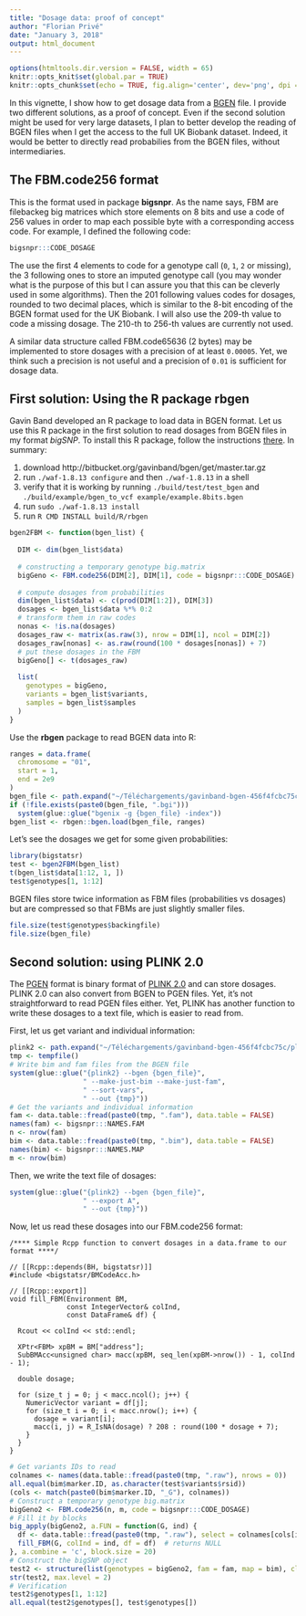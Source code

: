 ```yaml
---
title: "Dosage data: proof of concept"
author: "Florian Privé"
date: "January 3, 2018"
output: html_document
---
```


```r
options(htmltools.dir.version = FALSE, width = 65)
knitr::opts_knit$set(global.par = TRUE)
knitr::opts_chunk$set(echo = TRUE, fig.align='center', dev='png', dpi = 95)
```

In this vignette, I show how to get dosage data from a [BGEN](http://www.well.ox.ac.uk/~gav/bgen_format/bgen_format_v1.2.html) file.
I provide two different solutions, as a proof of concept. 
Even if the second solution might be used for very large datasets, I plan to better develop the reading of BGEN files when I get the access to the full UK Biobank dataset. Indeed, it would be better to directly read probabilies from the BGEN files, without intermediaries.

## The FBM.code256 format

This is the format used in package **bigsnpr**.
As the name says, FBM are filebackeg big matrices which store elements on 8 bits and use a code of 256 values in order to map each possible byte with a corresponding access code. For example, I defined the following code:

```r
bigsnpr:::CODE_DOSAGE
```

The use the first 4 elements to code for a genotype call (`0`, `1`, `2` or missing), the 3 following ones to store an imputed genotype call (you may wonder what is the purpose of this but I can assure you that this can be cleverly used in some algorithms). 
Then the 201 following values codes for dosages, rounded to two decimal places, which is similar to the 8-bit encoding of the BGEN format used for the UK Biobank. I will also use the 209-th value to code a missing dosage.
The 210-th to 256-th values are currently not used.

A similar data structure called FBM.code65636 (2 bytes) may be implemented to store dosages with a precision of at least `0.00005`. Yet, we think such a precision is not useful and a precision of `0.01` is sufficient for dosage data.

## First solution: Using the R package rbgen

Gavin Band developed an R package to load data in BGEN format. Let us use this R package in the first solution to read dosages from BGEN files in my format *bigSNP*. To install this R package, follow the instructions [there](https://bitbucket.org/gavinband/bgen/wiki/rbgen). In summary:

1. download http://bitbucket.org/gavinband/bgen/get/master.tar.gz
2. run `./waf-1.8.13 configure` and then `./waf-1.8.13` in a shell
3. verify that it is working by running `./build/test/test_bgen` and `./build/example/bgen_to_vcf example/example.8bits.bgen`
4. run `sudo ./waf-1.8.13 install`
5. run `R CMD INSTALL build/R/rbgen`


```r
bgen2FBM <- function(bgen_list) {
  
  DIM <- dim(bgen_list$data)
  
  # constructing a temporary genotype big.matrix
  bigGeno <- FBM.code256(DIM[2], DIM[1], code = bigsnpr:::CODE_DOSAGE)
  
  # compute dosages from probabilities
  dim(bgen_list$data) <- c(prod(DIM[1:2]), DIM[3])
  dosages <- bgen_list$data %*% 0:2
  # transform them in raw codes
  nonas <- !is.na(dosages)
  dosages_raw <- matrix(as.raw(3), nrow = DIM[1], ncol = DIM[2])
  dosages_raw[nonas] <- as.raw(round(100 * dosages[nonas]) + 7)
  # put these dosages in the FBM
  bigGeno[] <- t(dosages_raw)
  
  list(
    genotypes = bigGeno,
    variants = bgen_list$variants,
    samples = bgen_list$samples
  )
}
```

Use the **rbgen** package to read BGEN data into R:

```r
ranges = data.frame(
  chromosome = "01",
  start = 1,
  end = 2e9
)
bgen_file <- path.expand("~/Téléchargements/gavinband-bgen-456f4fcbc75c/example/example.8bits.bgen")
if (!file.exists(paste0(bgen_file, ".bgi")))
  system(glue::glue("bgenix -g {bgen_file} -index"))
bgen_list <- rbgen::bgen.load(bgen_file, ranges)
```

Let's see the dosages we get for some given probabilities:

```r
library(bigstatsr)
test <- bgen2FBM(bgen_list)
t(bgen_list$data[1:12, 1, ])
test$genotypes[1, 1:12]
```

BGEN files store twice information as FBM files (probabilities vs dosages) but are compressed so that FBMs are just slightly smaller files.

```r
file.size(test$genotypes$backingfile)
file.size(bgen_file)
```

## Second solution: using PLINK 2.0

The [PGEN](https://www.cog-genomics.org/plink/2.0/formats#pgen) format is binary format of [PLINK 2.0](https://www.cog-genomics.org/plink/2.0/) and can store dosages. PLINK 2.0 can also convert from BGEN to PGEN files. Yet, it's not straightforward to read PGEN files either. Yet, PLINK has another function to write these dosages to a text file, which is easier to read from.

First, let us get variant and individual information:

```r
plink2 <- path.expand("~/Téléchargements/gavinband-bgen-456f4fcbc75c/plink2")
tmp <- tempfile()
# Write bim and fam files from the BGEN file
system(glue::glue("{plink2} --bgen {bgen_file}",
                  " --make-just-bim --make-just-fam",
                  " --sort-vars",
                  " --out {tmp}"))
# Get the variants and individual information
fam <- data.table::fread(paste0(tmp, ".fam"), data.table = FALSE)
names(fam) <- bigsnpr:::NAMES.FAM
n <- nrow(fam)
bim <- data.table::fread(paste0(tmp, ".bim"), data.table = FALSE)
names(bim) <- bigsnpr:::NAMES.MAP
m <- nrow(bim)
```

Then, we write the text file of dosages:

```r
system(glue::glue("{plink2} --bgen {bgen_file}",
                  " --export A",
                  " --out {tmp}"))
```

Now, let us read these dosages into our FBM.code256 format:

```Rcpp
/**** Simple Rcpp function to convert dosages in a data.frame to our format ****/

// [[Rcpp::depends(BH, bigstatsr)]]
#include <bigstatsr/BMCodeAcc.h>

// [[Rcpp::export]]
void fill_FBM(Environment BM,
              const IntegerVector& colInd,
              const DataFrame& df) {
  
  Rcout << colInd << std::endl;
  
  XPtr<FBM> xpBM = BM["address"];
  SubBMAcc<unsigned char> macc(xpBM, seq_len(xpBM->nrow()) - 1, colInd - 1);
  
  double dosage;
  
  for (size_t j = 0; j < macc.ncol(); j++) {
    NumericVector variant = df[j];
    for (size_t i = 0; i < macc.nrow(); i++) {
      dosage = variant[i];
      macc(i, j) = R_IsNA(dosage) ? 208 : round(100 * dosage + 7);
    }
  }
}
```


```r
# Get variants IDs to read
colnames <- names(data.table::fread(paste0(tmp, ".raw"), nrows = 0))
all.equal(bim$marker.ID, as.character(test$variants$rsid))
(cols <- match(paste0(bim$marker.ID, "_G"), colnames))
# Construct a temporary genotype big.matrix
bigGeno2 <- FBM.code256(n, m, code = bigsnpr:::CODE_DOSAGE)
# Fill it by blocks
big_apply(bigGeno2, a.FUN = function(G, ind) {
  df <- data.table::fread(paste0(tmp, ".raw"), select = colnames[cols[ind]])
  fill_FBM(G, colInd = ind, df = df)  # returns NULL
}, a.combine = 'c', block.size = 20)
# Construct the bigSNP object
test2 <- structure(list(genotypes = bigGeno2, fam = fam, map = bim), class = "bigSNP")
str(test2, max.level = 2)
# Verification
test2$genotypes[1, 1:12]
all.equal(test2$genotypes[], test$genotypes[])
```

